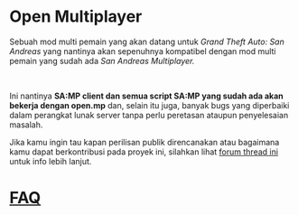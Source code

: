 # Open Multiplayer

Sebuah mod multi pemain yang akan datang untuk _Grand Theft Auto: San Andreas_ yang nantinya akan sepenuhnya kompatibel dengan mod multi pemain yang sudah ada _San Andreas Multiplayer._

<br />

Ini nantinya **SA:MP client dan semua script SA:MP yang sudah ada akan bekerja dengan open.mp** dan, selain itu juga, banyak bugs yang diperbaiki dalam perangkat lunak server tanpa perlu peretasan ataupun penyelesaian masalah.

Jika kamu ingin tau kapan perilisan publik direncanakan atau bagaimana kamu dapat berkontribusi pada proyek ini, silahkan lihat [forum thread ini](https://www.burgershot.gg/showthread.php?tid=99) untuk info lebih lanjut.

# [FAQ](/faq)
